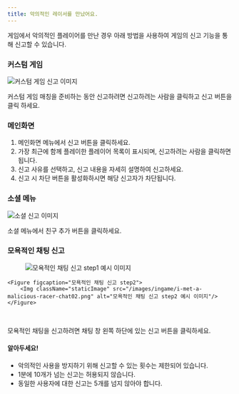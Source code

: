 ```yaml
---
title: 악의적인 레이서를 만났어요.
---
```


게임에서 악의적인 플레이어를 만난 경우 아래 방법을 사용하여 게임의 신고 기능을 통해 신고할 수 있습니다.

### 커스텀 게임

<Img className="staticImage" src="/images/ingame/img-i-met-a-malicious-racer-custom.png" alt="커스텀 게임 신고 이미지"/>

커스텀 게임 매칭을 준비하는 동안 신고하려면 신고하려는 사람을 클릭하고 신고 버튼을 클릭 하세요.

### 메인화면

1. 메인화면 메뉴에서 신고 버튼을 클릭하세요.
2. 가장 최근에 함께 플레이한 플레이어 목록이 표시되며, 신고하려는 사람을 클릭하면 됩니다.
3. 신고 사유를 선택하고, 신고 내용을 자세히 설명하여 신고하세요.
4. 신고 시 차단 버튼을 활성화하시면 해당 신고자가 차단됩니다.

### 소셜 메뉴

<Img className="staticImage" src="/images/ingame/i-met-a-malicious-racer-social.png" alt="소셜 신고 이미지"/>

소셜 메뉴에서 친구 추가 버튼을 클릭하세요.

### 모욕적인 채팅 신고

<Division className="mdFlex mdCg">
    <Figure figcaption="모욕적인 채팅 신고 step1">
        <Img className="staticImage" src="/images/ingame/i-met-a-malicious-racer-chat.png" alt="모욕적인 채팅 신고 step1 예시 이미지"/>
    </Figure>

    <Figure figcaption="모욕적인 채팅 신고 step2">
        <Img className="staticImage" src="/images/ingame/i-met-a-malicious-racer-chat02.png" alt="모욕적인 채팅 신고 step2 예시 이미지"/>
    </Figure>
</Division>

<br/>

모욕적인 채팅을 신고하려면 채팅 창 왼쪽 하단에 있는 신고 버튼을 클릭하세요.

#### 알아두세요!
- 악의적인 사용을 방지하기 위해 신고할 수 있는 횟수는 제한되어 있습니다.
- 1분에 10개가 넘는 신고는 허용되지 않습니다.
- 동일한 사용자에 대한 신고는 5개를 넘지 않아야 합니다.